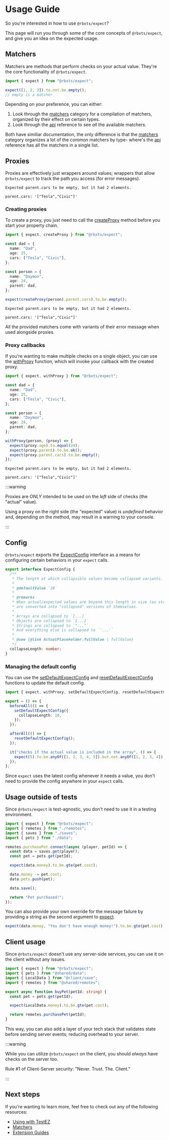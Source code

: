 # Usage Guide

So you're interested in how to use `@rbxts/expect`?

This page will run you through some of the core concepts of `@rbxts/expect`, and give you an idea on the expected usage.

## Matchers

Matchers are methods that perform checks on your actual value. They're the core functionality of `@rbxts/expect`.

```ts
import { expect } from "@rbxts/expect";

expect([1, 2, 3]).to.not.be.empty();
// empty is a matcher
```

Depending on your preference, you can either:

1. Look through the [matchers](category/matchers) category for a compilation of matchers, organized by their effect on
   certain types.
2. Look through the [api](api) reference to see _all_ the available matchers.

Both have similiar documentation, the only difference is that the [matchers](category/matchers) category organizes a lot
of the _common_ matchers by type- where's the [api](api) reference has all the matchers in a single list.

## Proxies

Proxies are effectively just wrappers around values; wrappers that allow `@rbxts/expect` to track the path you access
(for error messages).

```logs
Expected parent.cars to be empty, but it had 2 elements.

parent.cars: '["Tesla","Civic"]'
```

### Creating proxies

To create a proxy, you just need to call the [createProxy](api/expect.createproxy) method before you start your property
chain.

```ts
import { expect, createProxy } from "@rbxts/expect";

const dad = {
  name: "Dad",
  age: 25,
  cars: ["Tesla", "Civic"],
};

const person = {
  name: "Daymon",
  age: 24,
  parent: dad,
};

expect(createProxy(person).parent.cars).to.be.empty();
```

```logs title="Console"
Expected parent.cars to be empty, but it had 2 elements.

parent.cars: '["Tesla","Civic"]'
```

All the provided matchers come with variants of their error message when used alongside proxies.

### Proxy callbacks

If you're wanting to make multiple checks on a single object, you can use the [withProxy](api/expect.withproxy)
function, which will invoke your callback with the created proxy.

```ts
import { expect, withProxy } from "@rbxts/expect";

const dad = {
  name: "Dad",
  age: 25,
  cars: ["Tesla", "Civic"],
};

const person = {
  name: "Daymon",
  age: 24,
  parent: dad,
};

withProxy(person, (proxy) => {
  expect(proxy.age).to.equal(24);
  expect(proxy.parent).to.be.ok();
  expect(proxy.parent.cars).to.be.empty();
});
```

```logs title="Console"
Expected parent.cars to be empty, but it had 2 elements.

parent.cars: '["Tesla","Civic"]'
```

:::warning

Proxies are _ONLY_ intended to be used on the _left_ side of checks (the "actual" value).

Using a proxy on the right side (the "expected" value) is _undefined_ behavior and, depending on the method, may result
in a warning to your console.

:::

## Config

`@rbxts/expect` exports the [ExpectConfig](api/expect.expectconfig) interface as a means for configuring certain
behaviors in your `expect` calls.

```ts
export interface ExpectConfig {
  /**
   * The length at which collapsible values become collapsed variants.
   *
   * @defaultValue `20`
   *
   * @remarks
   * When actual/expected values are beyond this length in size (as strings), they
   * are converted into "collapsed" versions of themselves.
   *
   * Arrays are collapsed to `[...]`
   * Objects are collapsed to `{...}`
   * Strings are collapsed to `"..."`
   * And everything else is collapsed to `'...'`
   *
   * @see {@link ActualPlaceholder.fullValue | fullValue}
   */
  collapseLength: number;
}
```

### Managing the default config

You can use the [setDefaultExpectConfig](api/expect.setdefaultexpectconfig) and
[resetDefaultExpectConfig](api/expect.resetdefaultexpectconfig) functions to update the default config.

```ts
import { expect, withProxy, setDefaultExpectConfig, resetDefaultExpectConfig } from "@rbxts/expect";

export = () => {
  beforeAll(() => {
    setDefaultExpectConfig({
      collapseLength: 10,
    });
  });

  afterAll(() => {
    resetDefaultExpectConfig();
  });

  it("checks if the actual value is included in the array", () => {
    expect(5).to.be.anyOf([1, 2, 3, 4, 5]).but.not.anyOf([1, 2, 3, 4]);
  });
};
```

Since `expect` uses the latest config whenever it needs a value, you don't need to provide the config anywhere in your
`expect` calls.

## Usage outside of tests

Since `@rbxts/expect` is test-agnostic, you don't need to use it in a testing environment.

```ts
import { expect } from "@rbxts/expect";
import { remotes } from "./remotes";
import { saves } from "./saves";
import { pets } from "./data";

remotes.purchasePet.connect(async (player, petId) => {
  const data = saves.get(player);
  const pet = pets.get(petId);

  expect(data.money).to.be.gte(pet.cost);

  data.money -= pet.cost;
  data.pets.push(pet);

  data.save();

  return "Pet purchased!";
});
```

You can also provide your own override for the message failure by providing a string as the second argument to
[expect](/docs/api/expect.expect.md).

```ts
expect(data.money, "You don't have enough money!").to.be.gte(pet.cost);
```

## Client usage

Since `@rbxts/expect` doesn't use any server-side services, you can use it on the client without any issues.

```ts
import { expect } from "@rbxts/expect";
import { pets } from "@shared/data";
import { LocalData } from "@client/save";
import { remotes } from "@shared/remotes";

export async function buyPet(petId: string) {
  const pet = pets.get(petId);

  expect(LocalData.money).to.be.gte(pet.cost);

  return remotes.purchasePet(petId);
}
```

This way, you can also add a layer of your tech stack that validates state before sending server events; reducing
overhead to your server.

:::warning

While you can utilize `@rbxts/expect` on the client, you should _always_ have checks on the server too.

Rule #1 of Client-Server security: "Never. Trust. The. Client."

:::

## Next steps

If you're wanting to learn more, feel free to check out any of the following resources:

- [Using with TestEZ](using-with-testez)
- [Matchers](category/matchers)
- [Extension Guides](category/extension-guides)
